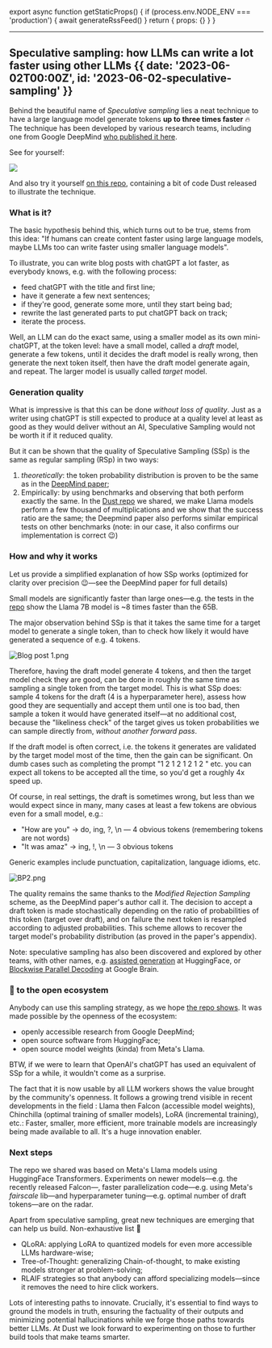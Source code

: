 

export async function getStaticProps() {
  if (process.env.NODE_ENV === 'production') {
    await generateRssFeed()
  }
  return { props: {} }
}

---

## Speculative sampling: how LLMs can write a lot faster using other LLMs {{ date: '2023-06-02T00:00Z', id: '2023-06-02-speculative-sampling' }}

Behind the beautiful name of *Speculative sampling* lies a neat technique to have a large language model generate tokens **up to three times faster** 🔥 The technique has been developed by various research teams, including one from  Google DeepMind [who published it here](https://arxiv.org/pdf/2302.01318.pdf).

See for yourself:

![](@/media/2023-06-02-speculative-sampling/example.gif)

And also try it yourself [on this repo](https://github.com/philipperolet/llama-ssp), containing a bit of code Dust released to illustrate the technique.

### What is it?

The basic hypothesis behind this, which turns out to be true, stems from this idea: "If humans can create content faster using large language models, maybe LLMs too can write faster using smaller language models".

To illustrate, you can write blog posts with chatGPT a lot faster, as everybody knows, e.g. with the following process:

- feed chatGPT with the title and first line;
- have it generate a few next sentences;
- if they're good, generate some more, until they start being bad;
- rewrite the last generated parts to put chatGPT back on track;
- iterate the process.

Well, an LLM can do the exact same, using a smaller model as its own mini-chatGPT, at the token level: have a small model, called a *draft* model, generate a few tokens, until it decides the draft model is really wrong, then generate the next token itself, then have the draft model generate again, and repeat. The larger model is usually called *target* model.

### Generation quality

What is impressive is that this can be done *without loss of quality*. Just as a writer using chatGPT is still expected to produce at a quality level at least as good as they would deliver without an AI, Speculative Sampling would not be worth it if it reduced quality.

But it can be shown that the quality of Speculative Sampling (SSp) is the same as regular sampling (RSp) in two ways:

1. *theoretically*: the token probability distribution is proven to be the same as in the [DeepMind paper](https://arxiv.org/pdf/2302.01318.pdf);
2. Empirically: by using benchmarks and observing that both perform exactly the same. In the [Dust repo](https://github.com/philipperolet/llama-ssp) we shared, we make Llama models perform a few thousand of multiplications and we show that the success ratio are the same; the Deepmind paper also performs similar empirical tests on other benchmarks (note: in our case, it also confirms our implementation is correct 😉)

### How and why it works

Let us provide a simplified explanation of how SSp works (optimized for clarity over precision 😉—see the DeepMind paper for full details)

Small models are significantly faster than large ones—e.g. the tests in the [repo](https://github.com/philipperolet/llama-ssp) show the Llama 7B model is ~8 times faster than the 65B.

The major observation behind SSp is that it takes the same time for a target model to generate a single token, than to check how likely it would have generated a sequence of e.g. 4 tokens.

![Blog post 1.png](@/media/2023-06-02-speculative-sampling/Blog_post_1.png)

Therefore, having the draft model generate 4 tokens, and then the target model check they are good, can be done in roughly the same time as sampling a single token from the target model. This is what SSp does: sample 4 tokens for the draft (4 is a hyperparameter here), assess how good they are sequentially and accept them until one is too bad, then sample a token it would have generated itself—at no additional cost, because the "likeliness check" of the target gives us token probabilities we can sample directly from, *without another forward pass*.

If the draft model is often correct, i.e. the tokens it generates are validated by the target model most of the time, then the gain can be significant. On dumb cases such as completing the prompt "1 2 1 2 1 2 1 2 " etc. you can expect all tokens to be accepted all the time, so you'd get a roughly 4x speed up.

Of course, in real settings, the draft is sometimes wrong, but less than we would expect since in many, many cases at least a few tokens are obvious even for a small model, e.g.:

- "How are you" -> do, ing, ?, \n — 4 obvious tokens (remembering tokens are not words)
- "It was amaz" -> ing, !, \n — 3 obvious tokens

Generic examples include punctuation, capitalization, language idioms, etc.

![BP2.png](@/media/2023-06-02-speculative-sampling/BP2.png)

The quality remains the same thanks to the *Modified Rejection Sampling* scheme, as the DeepMind paper's author call it. The decision to accept a draft token is made stochastically depending on the ratio of probabilities of this token (target over draft), and on failure the next token is resampled according to adjusted probabilities. This scheme allows to recover the target model's probability distribution (as proved in the paper's appendix).

Note: speculative sampling has also been discovered and explored by other teams, with other names, e.g. [assisted generation](https://huggingface.co/blog/assisted-generation) at HuggingFace, or [Blockwise Parallel Decoding](https://proceedings.neurips.cc/paper/2018/file/c4127b9194fe8562c64dc0f5bf2c93bc-Paper.pdf) at Google Brain.

### 🙏 to the open ecosystem

Anybody can use this sampling strategy, as we hope [the repo shows](https://github.com/philipperolet/llama-ssp). It was made possible by the openness of the ecosystem:

- openly accessible research from Google DeepMind;
- open source software from HuggingFace;
- open source model weights (kinda) from Meta's Llama.

BTW, if we were to learn that OpenAI's chatGPT has used an equivalent of SSp for a while, it wouldn't come as a surprise.

The fact that it is now usable by all LLM workers shows the value brought by the community's openness. It follows a growing trend visible in recent developments in the field : Llama then Falcon (accessible model weights), Chinchilla (optimal training of smaller models), LoRA (incremental training), etc.: Faster, smaller, more efficient, more trainable models are increasingly being made available to all. It's a huge innovation enabler.

### Next steps

The repo we shared was based on Meta's Llama models using HuggingFace Transformers. Experiments on newer models—e.g. the recently released Falcon—, faster parallelization code—e.g. using Meta's *fairscale* lib—and hyperparameter tuning—e.g. optimal number of draft tokens—are on the radar.

Apart from speculative sampling, great new techniques are emerging that can help us build. Non-exhaustive list 📜

- QLoRA: applying LoRA to quantized models for even more accessible LLMs hardware-wise;
- Tree-of-Thought: generalizing Chain-of-thought, to make existing models stronger at problem-solving;
- RLAIF strategies so that anybody can afford specializing models—since it removes the need to hire click workers.

Lots of interesting paths to innovate. Crucially, it's essential to find ways to ground the models in truth, ensuring the factuality of their outputs and minimizing potential hallucinations while we forge those paths towards better LLMs. At Dust we look forward to experimenting on those to further build  tools that make teams smarter.
